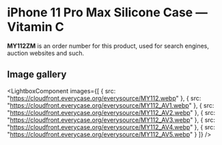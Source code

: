 
# iPhone 11 Pro Max Silicone Case — Vitamin C

<Callout type='info' emoji='👉🏻'>**MY112ZM** is an order number for this product, used for search engines, auction websites and such.</Callout>

## Image gallery

<LightboxComponent
    images={[
      {
        src: "https://cloudfront.everycase.org/everysource/MY112.webp"
      },
      {
        src: "https://cloudfront.everycase.org/everysource/MY112_AV1.webp"
      },
      {
        src: "https://cloudfront.everycase.org/everysource/MY112_AV2.webp"
      },
      {
        src: "https://cloudfront.everycase.org/everysource/MY112_AV3.webp"
      },
      {
        src: "https://cloudfront.everycase.org/everysource/MY112_AV4.webp"
      },
      {
        src: "https://cloudfront.everycase.org/everysource/MY112_AV5.webp"
      }
    ]}
  />
